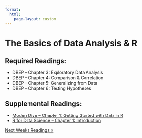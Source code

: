 ```yaml
---
format: 
  html:
    page-layout: custom
---
```

<div class="page-readings">
<h1 class="h1-reading"> The Basics of Data Analysis & R </h1>
<h2 class="h2-reading">Required Readings:</h2>
<ul class="ul-reading">
<li>DBEP -- Chapter 3: Exploratory Data Analysis</li>
<li>DBEP -- Chapter 4: Comparison & Correlation</li>
<li>DBEP -- Chapter 5: Generalizing from Data</li>
<li>DBEP -- Chapter 6: Testing Hypotheses</li>
</ul>

<h2 class="h2-reading">Supplemental Readings:</h2>
<ul class="ul-reading">
<li><a href="https://moderndive.com/1-getting-started.html">ModernDive -- Chapter 1: Getting Started with Data in R</a></li>
<li><a href="https://r4ds.hadley.nz/intro.html">R for Data Science -- Chapter 1: Introduction</a></li>
</ul>

<div class = "prev-next-container">
<a class="prev-next" href="reading-2.html">Next Weeks Readings &raquo;</a>
</div>

</div>